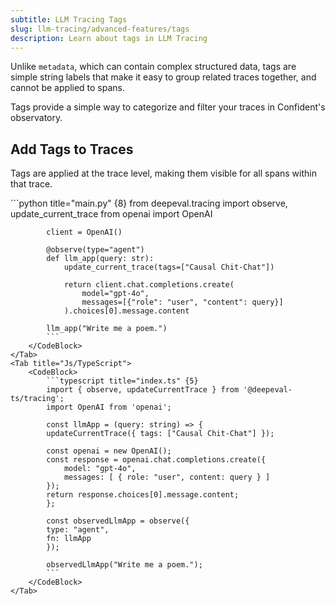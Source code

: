 ```yaml
---
subtitle: LLM Tracing Tags
slug: llm-tracing/advanced-features/tags
description: Learn about tags in LLM Tracing
---
```


Unlike `metadata`, which can contain complex structured data, tags are simple string labels that make it easy to group related traces together, and cannot be applied to spans.

<Info>
Tags provide a simple way to categorize and filter your traces in Confident's observatory. 
</Info>

## Add Tags to Traces

Tags are applied at the trace level, making them visible for all spans within that trace.

<Tabs>
    <Tab title="Python">
        <CodeBlock>
            ```python title="main.py" {8}
            from deepeval.tracing import observe, update_current_trace
            from openai import OpenAI
            
            client = OpenAI()
            
            @observe(type="agent")
            def llm_app(query: str):
                update_current_trace(tags=["Causal Chit-Chat"])
            
                return client.chat.completions.create(
                    model="gpt-4o",
                    messages=[{"role": "user", "content": query}]
                ).choices[0].message.content
            
            llm_app("Write me a poem.")
            ```
        </CodeBlock>
    </Tab>
    <Tab title="Js/TypeScript">
        <CodeBlock>
            ```typescript title="index.ts" {5}
            import { observe, updateCurrentTrace } from '@deepeval-ts/tracing';
            import OpenAI from 'openai';

            const llmApp = (query: string) => {
            updateCurrentTrace({ tags: ["Causal Chit-Chat"] });
                
            const openai = new OpenAI();
            const response = openai.chat.completions.create({
                model: "gpt-4o",
                messages: [ { role: "user", content: query } ]
            });
            return response.choices[0].message.content;
            };

            const observedLlmApp = observe({
            type: "agent",
            fn: llmApp
            });

            observedLlmApp("Write me a poem.");
            ```
        </CodeBlock>
    </Tab>
</Tabs>
